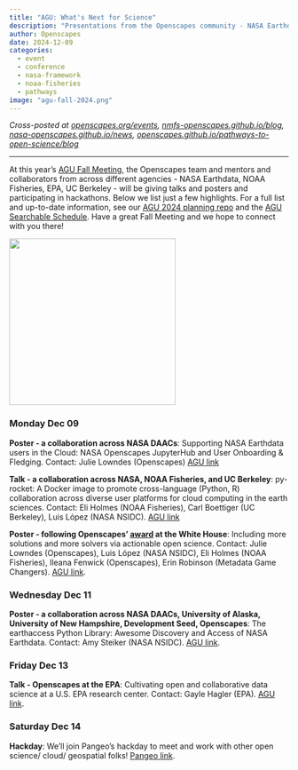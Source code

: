 ```yaml
---
title: "AGU: What's Next for Science"
description: "Presentations from the Openscapes community - NASA Earthdata, NOAA Fisheries, EPA, and the Openscapes Team -  at the American Geophysical Union (AGU) 2024 conference"
author: Openscapes
date: 2024-12-09
categories: 
  - event 
  - conference
  - nasa-framework
  - noaa-fisheries
  - pathways
image: "agu-fall-2024.png"
---
```


*Cross-posted at [openscapes.org/events](https://openscapes.org/events), [nmfs-openscapes.github.io/blog](https://nmfs-openscapes.github.io/blog), [nasa-openscapes.github.io/news](https://nasa-openscapes.github.io/news.html), [openscapes.github.io/pathways-to-open-science/blog](https://openscapes.github.io/pathways-to-open-science/blog.html)*

------------------------------------------------------------------------

At this year’s [AGU Fall Meeting](https://www.agu.org/annual-meeting), the Openscapes team and mentors and collaborators from across different agencies - NASA Earthdata, NOAA Fisheries, EPA, UC Berkeley - will be giving talks and posters and participating in hackathons. Below we list just a few highlights. For a full list and up-to-date information, see our [AGU 2024 planning repo](https://github.com/NASA-Openscapes/2024-agu-planning/) and the [AGU Searchable Schedule](https://agu.confex.com/agu/agu24/meetingapp.cgi/Home/0). Have a great Fall Meeting and we hope to connect with you there!

![](agu-fall-2024.png){fig-alt="AGU 2024 meeting logo white text on blue background says AGU24 Washington, DC | 9-13 December 2024 above a teal horizontal line, then text What's Next for Science" fig-align="center" width="300"}

### Monday Dec 09

**Poster - a collaboration across NASA DAACs**: Supporting NASA Earthdata users in the Cloud: NASA Openscapes JupyterHub and User Onboarding & Fledging. Contact: Julie Lowndes (Openscapes) [AGU link](https://agu.confex.com/agu/agu24/meetingapp.cgi/Paper/1708480)

**Talk - a collaboration across NASA, NOAA Fisheries, and UC Berkeley**: py-rocket: A Docker image to promote cross-language (Python, R) collaboration across diverse user platforms for cloud computing in the earth sciences. Contact: Eli Holmes (NOAA Fisheries), Carl Boettiger (UC Berkeley), Luis López (NASA NSIDC). [AGU link](https://agu.confex.com/agu/agu24/meetingapp.cgi/Paper/1619232)

**Poster - following Openscapes' [award](https://openscapes.org/blog/2024-10-03-openscapes-recognized-white-house/) at the White House**: Including more solutions and more solvers via actionable open science. Contact: Julie Lowndes (Openscapes), Luis López (NASA NSIDC), Eli Holmes (NOAA Fisheries), Ileana Fenwick (Openscapes), Erin Robinson (Metadata Game Changers). [AGU link](https://agu.confex.com/agu/agu24/meetingapp.cgi/Paper/1709763).

### Wednesday Dec 11

**Poster - a collaboration across NASA DAACs, University of Alaska, University of New Hampshire, Development Seed, Openscapes**: The earthaccess Python Library: Awesome Discovery and Access of NASA Earthdata. Contact: Amy Steiker (NASA NSIDC). [AGU link](https://agu.confex.com/agu/agu24/meetingapp.cgi/Paper/1706883).

### Friday Dec 13

**Talk - Openscapes at the EPA**: Cultivating open and collaborative data science at a U.S. EPA research center. Contact: Gayle Hagler (EPA). [AGU link](https://agu.confex.com/agu/agu24/meetingapp.cgi/Paper/1621791).

### Saturday Dec 14

**Hackday**: We'll join Pangeo's hackday to meet and work with other open science/ cloud/ geospatial folks! [Pangeo link](https://discourse.pangeo.io/t/post-agu-pangeo-hack-day-working-meeting-december-14-2024-in-washington-dc/4440).
